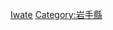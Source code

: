 {{Catnav|頁面分類|各種主題的頁面分類|按國家分類|各國地理|日本地理}}
{{Catnav|頁面分類|地理|各國地理|日本地理}}
{{日本行政區劃分類導航|地理}}
{{Commons category|Geography of Iwate prefecture}}

[[Category:日本各都道府縣地理|Iwate]]
[[Category:岩手縣|Category:岩手縣]]